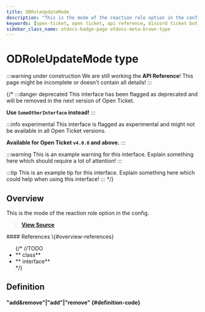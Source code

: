 ```yaml
---
title: ODRoleUpdateMode
description: "This is the mode of the reaction role option in the config."
keywords: [open-ticket, open ticket, api reference, discord ticket bot, type]
sidebar_class_name: otdocs-badge-page otdocs-meta-brown-type
---
```

<head>
    <link rel="apple-touch-icon" href="/img/logo_vertical.png"/>
</head>

# ODRoleUpdateMode <M color="brown">type</M>

:::warning under construction
We are still working the **API Reference**! This page might be incomplete or doesn't contain all details!
:::

{/*
:::danger deprecated
This interface has been flagged as deprecated and will be removed in the next version of Open Ticket.

**Use `SomeOtherInterface` instead!**
:::

:::info experimental
This interface is flagged as experimental and might not be available in all Open Ticket versions.

**Available for Open Ticket `v4.0.0` and above.**
:::

:::warning
This is an example warning for this interface. Explain something here which should require a lot of attention!
:::

:::tip
This is an example tip for this interface. Explain something here which could help when using this interface!
:::
*/}

## Overview
This is the mode of the reaction role option in the config.

> [**View Source**](https://otgithub.dj-dj.be/tree/main/src/core/api/openticket/role.ts#L168)

<FlexHorizontal>
<div style={{width:"50%"}} className="otdocs-flex-mobile-width">
    #### References \{#overview-references}
    <ul>
        {/*
        //TODO
        <li>**<code><ApiUrl url="class:ODId" label="api.ODId"/></code> <M color="purple">class</M>**</li>
        <li>**<code><ApiUrl url="interface:ODExampleInterface" label="api.ODExampleInterface"/></code> <M color="gray">interface</M>**</li>
        */}
    </ul>
</div>
</FlexHorizontal>

## Definition
#### <ApiBlock>"add&remove"|"add"|"remove"</ApiBlock> {#definition-code}
